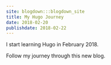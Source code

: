 ```yaml
---
site: blogdown:::blogdown_site
title: My Hugo Journey
date: 2018-02-20
publishdate: 2018-02-22
---
```


I start learning Hugo in February 2018.

Follow my journey through this new blog.
